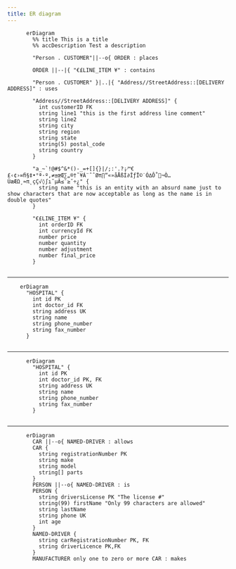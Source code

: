 ```yaml
---
title: ER diagram
---
```


```mermaid
      erDiagram
        %% title This is a title
        %% accDescription Test a description

        "Person . CUSTOMER"||--o{ ORDER : places

        ORDER ||--|{ "€£LINE_ITEM ¥" : contains

        "Person . CUSTOMER" }|..|{ "Address//StreetAddress::[DELIVERY ADDRESS]" : uses

        "Address//StreetAddress::[DELIVERY ADDRESS]" {
          int customerID FK
          string line1 "this is the first address line comment"
          string line2
          string city
          string region
          string state
          string(5) postal_code
          string country
        }

        "a_~`!@#$^&*()-_=+[]{}|/;:'.?¡⁄™€£‹¢›∞ﬁ§‡•°ª·º‚≠±œŒ∑„®†ˇ¥Á¨ˆˆØπ∏“«»åÅßÍ∂ÎƒÏ©˙Ó∆Ô˚¬Ò…ÚæÆΩ¸≈π˛çÇ√◊∫ı˜µÂ≤¯≥˘÷¿" {
          string name "this is an entity with an absurd name just to show characters that are now acceptable as long as the name is in double quotes"
        }

        "€£LINE_ITEM ¥" {
          int orderID FK
          int currencyId FK
          number price
          number quantity
          number adjustment
          number final_price
        }
    
```

---

```mermaid

    erDiagram
      "HOSPITAL" {
        int id PK
        int doctor_id FK
        string address UK
        string name
        string phone_number
        string fax_number
      }
    
```

---

```mermaid

      erDiagram
        "HOSPITAL" {
          int id PK
          int doctor_id PK, FK
          string address UK
          string name
          string phone_number
          string fax_number
        }
      
```

---

```mermaid

      erDiagram
        CAR ||--o{ NAMED-DRIVER : allows
        CAR {
          string registrationNumber PK
          string make
          string model
          string[] parts
        }
        PERSON ||--o{ NAMED-DRIVER : is
        PERSON {
          string driversLicense PK "The license #"
          string(99) firstName "Only 99 characters are allowed"
          string lastName
          string phone UK
          int age
        }
        NAMED-DRIVER {
          string carRegistrationNumber PK, FK
          string driverLicence PK,FK
        }
        MANUFACTURER only one to zero or more CAR : makes
    
```


